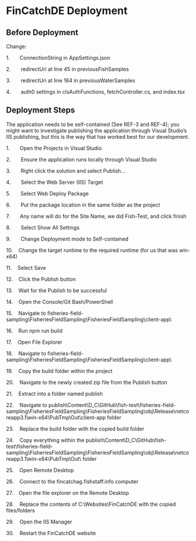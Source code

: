 # FinCatchDE Deployment

## **Before Deployment**

Change:

1.       ConnectionString in AppSettings.json

2.       redirectUri at line 45 in previousFishSamples

3\.       redirectUri at line 164 in previousWaterSamples

4.       auth0 settings in clsAuthFunctions, fetchController.cs, and index.tsx

## **Deployment Steps**

The application needs to be self-contained (See REF-3 and REF-4); you might want to investigate publishing the application through Visual Studio's IIS publishing, but this is the way that has worked best for our development.

1.       Open the Projects in Visual Studio

2.       Ensure the application runs locally through Visual Studio

3.       Right click the solution and select Publish\...

4.       Select the Web Server (IIS) Target

5.       Select Web Deploy Package

6.       Put the package location in the same folder as the project

7.       Any name will do for the Site Name, we did Fish-Test, and click finish

8.       Select Show All Settings

9.       Change Deployment mode to Self-contained

10.    Change the target runtime to the required runtime (for us that was win-x64)

11.    Select Save

12.    Click the Publish button

13.    Wait for the Publish to be successful

14.    Open the Console/Git Bash/PowerShell

15.    Navigate to fisheries-field-sampling\\FisheriesFieldSampling\\FisheriesFieldSampling\\client-app\\ 

16.    Run npm run build

17.    Open File Explorer

18.    Navigate to fisheries-field-sampling\\FisheriesFieldSampling\\FisheriesFieldSampling\\client-app\\

19.    Copy the build folder within the project

20.    Navigate to the newly created zip file from the Publish button

21.    Extract into a folder named publish

22.    Navigate to publish\\Content\\D_C\\GitHub\\fish-test\\fisheries-field-sampling\\FisheriesFieldSampling\\FisheriesFieldSampling\\obj\\Release\\netcoreapp3.1\\win-x64\\PubTmp\\Out\\client-app folder

23.    Replace the build folder with the copied build folder

24.    Copy everything within the publish\\Content\\D_C\\GitHub\\fish-test\\fisheries-field-sampling\\FisheriesFieldSampling\\FisheriesFieldSampling\\obj\\Release\\netcoreapp3.1\\win-x64\\PubTmp\\Out\\ folder

25.    Open Remote Desktop

26.    Connect to the fincatchag.fishstaff.info computer

27.    Open the file explorer on the Remote Desktop

28.    Replace the contents of C:\\Websites\\FinCatchDE with the copied files/folders

29.    Open the IIS Manager

30.    Restart the FinCatchDE website
